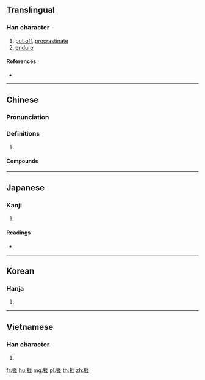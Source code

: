 {{also|挨}}
==Translingual==

===Han character===
{{Han char|rn=64|rad=手|as=08|sn=11|four=51014|canj=QMGG|ids=⿰扌厓}}

# [[put off]], [[procrastinate]]
# [[endure]]

====References====
* {{Han ref|kx=0435.150|dkj=12207|dj=0784.320|hdz=31892.110|uh=6371|ud=25457|bh=B1BA|bd=45498}}

----

==Chinese==
{{zh-forms}}

===Pronunciation===
{{zh-pron
|m=ái
|c=ngaai4
|h=pfs=ngai
|oc=y
|cat=
}}

===Definitions===
{{zh-hanzi}}

# {{rfdef|zh}}

====Compounds====
{{zh-der|倒懸捱命|打捱|捱三頂五|捱三頂四|捱打|捱日子|捱磨|捱罵|捱肩擦背|捱風緝縫|頂針捱住}}

----

==Japanese==

===Kanji===
{{ja-kanji|grade=|rs=手08}}

# {{defn|lang=ja|sort=手08}}

====Readings====
* {{ja-readings|on=[[がい]] (gai), [[げ]] (ge)|kun=[[ふせぐ]] (fusegu)}}

----

==Korean==

===Hanja===
{{ko-hanja|hangeul=애|eumhun=|rv=ae|mr=ae|y=ay}}

# {{defn|lang=ko|sort=手08}}

----

==Vietnamese==

===Han character===
{{vi-hantu|rs=手08|nhay}}

# {{defn|lang=vi|sort=手08}}

[[fr:捱]]
[[hu:捱]]
[[mg:捱]]
[[pl:捱]]
[[th:捱]]
[[zh:捱]]